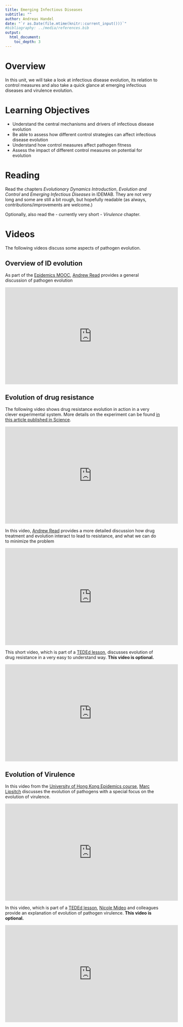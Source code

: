 ```yaml
---
title: Emerging Infectious Diseases
subtitle: ""
author: Andreas Handel
date: "`r as.Date(file.mtime(knitr::current_input()))`"
#bibliography: ../media/references.bib
output: 
  html_document:
    toc_depth: 3
---
```



# Overview

In this unit, we will take a look at infectious disease evolution, its relation to control measures and also take a quick glance at emerging infectious diseases and virulence evolution.

# Learning Objectives

* Understand the central mechanisms and drivers of infectious disease evolution
* Be able to assess how different control strategies can affect infectious disease evolution
* Understand how control measures affect pathogen fitness
* Assess the impact of different control measures on potential for evolution



# Reading

Read the chapters _Evolutionary Dynamics Introduction_, _Evolution and Control_ and _Emerging Infectious Diseases_ in IDEMAB. They are not very long and some are still a bit rough, but hopefully readable (as always, contributions/improvements are welcome.)

Optionally, also read the - currently very short - _Virulence_ chapter.


# Videos 

The following videos discuss some aspects of pathogen evolution.


## Overview of ID evolution 

As part of the [Epidemics MOOC](https://www.coursera.org/learn/epidemics), [Andrew Read](http://www.thereadgroup.net/) provides a general discussion of pathogen evolution  

<p>
<iframe width="560" height="315" src="https://www.youtube.com/embed/65CjpOz7QNA" frameborder="0" allowfullscreen></iframe>
</p>


## Evolution of drug resistance

The following video shows drug resistance evolution in action in a very clever experimental system. More details on the experiment can be found [in this article published in Science](http://science.sciencemag.org/content/353/6304/1147).

<p>
<iframe width="560" height="315" src="https://www.youtube.com/embed/yybsSqcB7mE" frameborder="0" allowfullscreen></iframe>
</p>



In this video, [Andrew Read](http://www.thereadgroup.net/) provides a more detailed discussion how drug treatment and evolution interact to lead to resistance, and what we can do to minimize the problem  

<p>
<iframe width="560" height="315" src="https://www.youtube.com/embed/cGsMCwajs7I" frameborder="0" allowfullscreen></iframe>
</p>

This short video, which is part of a [TEDEd lesson](http://ed.ted.com/lessons/how-antibiotics-become-resistant-over-time-kevin-wu), discusses evolution of drug resistance in a very easy to understand way.
**This video is optional.**

<p>
<iframe width="560" height="315" src="https://www.youtube.com/embed/znnp-Ivj2ek" frameborder="0" allowfullscreen></iframe>
</p>


## Evolution of Virulence

In this video from the  [University of Hong Kong Epidemics course](https://www.edx.org/course/epidemics-hkux-hku01x-0), [Marc Lipsitch](https://www.hsph.harvard.edu/marc-lipsitch/) discusses the evolution of pathogens with a special focus on the evolution of virulence. 

<p>
<iframe width="560" height="315" src="https://www.youtube.com/embed/ERazkajbeWg" frameborder="0" allow="accelerometer; autoplay; encrypted-media; gyroscope; picture-in-picture" allowfullscreen></iframe>
</p>

In this video, which is part of a [TEDEd lesson](http://ed.ted.com/lessons/how-do-germs-spread-and-why-do-they-make-us-sick-yannay-khaikin-and-nicole-mideo), [Nicole Mideo](http://mideo.eeb.utoronto.ca/) and colleagues provide an explanation of evolution of pathogen virulence.
**This video is optional.**

<p>
<iframe width="560" height="315" src="https://www.youtube.com/embed/yxonJTWhBJQ" frameborder="0" allowfullscreen></iframe>
</p>

